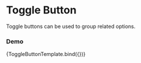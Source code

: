 <!-- ToggleButton.mdx -->

<Meta
  title="Onex/Components/Toggle/ToggleButton"
  component={ToggleButton}
/>


# Toggle Button
Toggle buttons can be used to group related options.

<Canvas>
  <Story id='onex-components-toggle-togglebutton--default' />
  <Story id='onex-components-toggle-togglebutton--with-icon' />
  <Story id='onex-components-toggle-togglebutton--icon' />
  <Story id='onex-components-toggle-togglebutton--disabled' />
</Canvas>


### Demo
<Canvas>
  <Story
    name="Demo"
    args={{
      children: 'Caption',
      className: 'custom-toggle-button',
      dataTestId: 'test-toggle-button-id',
      disabled: false,
      id: 'id-toogle-button-demo',
      name: 'toogle-button-demo',
      value: 1,
    }}>
    {ToggleButtonTemplate.bind({})}
  </Story>
</Canvas>

<ArgsTable story="Demo" />
